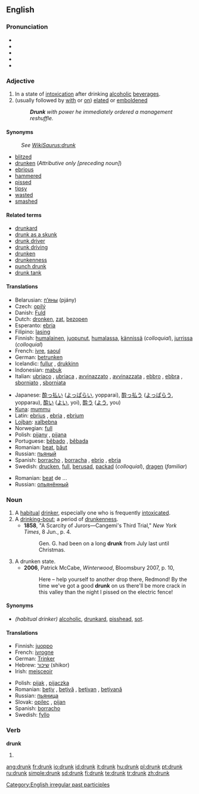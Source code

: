==English==

===Pronunciation===
* {{enPR|drŭngk}}
* {{IPA|/drʌŋk/}}
* {{SAMPA|/drVNk/}}
* {{audio|en-us-drunk.ogg|Audio (US)}}
* {{rhymes|ʌŋk}}

===Adjective===
{{en-adj|er}}

# In a state of [[intoxication]] after drinking [[alcoholic]] [[beverage]]s.
# (usually followed by [[with]] or [[on]]) [[elated]] or [[emboldened]]
#: '''''Drunk''' with power he immediately ordered a management reshuffle.''

====Synonyms====
: ''See [[:WikiSaurus:drunk|WikiSaurus:drunk]]''
* [[blitzed]]
* [[drunken]] (''Attributive only [preceding noun]'')
* [[ebrious]]
* [[hammered]]
* [[pissed]]
* [[tipsy]]
* [[wasted]]
* [[smashed]]

====Related terms====
* [[drunkard]]
* [[drunk as a skunk]]
* [[drunk driver]]
* [[drunk driving]]
* [[drunken]]
* [[drunkenness]]
* [[punch drunk]]
* [[drunk tank]]

====Translations====
{{trans-top|intoxicated after drinking alcohol}}
* Belarusian: [[п'яны|п’яны]] (pjány)
* Czech: [[opilý]] {{m}}
* Danish: [[Fuld]]
* Dutch: [[dronken]], [[zat]], [[bezopen]]
* Esperanto: [[ebria]]
* Filipino: [[lasing]]
* Finnish: [[humalainen]], [[juopunut]], [[humalassa]], [[kännissä]] (''colloquial''), [[jurrissa]] (''colloquial'')
* French: [[ivre]], [[saoul]]
* German: [[betrunken]]
* Icelandic: [[fullur]] {{m}}, [[drukkinn]] {{m}}
* Indonesian: [[mabuk]]
* Italian: [[ubriaco]] {{m}}, [[ubriaca]] {{f}}, [[avvinazzato]] {{m}}, [[avvinazzata]] {{f}}, [[ebbro]] {{m}}, [[ebbra]] {{f}}, [[sborniato]] {{m}}, [[sborniata]] {{f}}
{{trans-mid}}
* Japanese: [[酔っ払い]] ([[よっぱらい]], yopparai), [[酔っ払う]] ([[よっぱらう]], yopparau), [[酔い]] ([[よい]], yoi), [[酔う]] ([[よう]], you)
* [[Kuna]]: [[mummu]]
* Latin: [[ebrius]] {{m}}, [[ebria]] {{f}}, [[ebrium]] {{n}}
* [[Lojban]]: [[xalbebna]]
* Norwegian: [[full]]
* Polish: [[pijany]] {{m}}, [[pijana]] {{f}}
* Portuguese: [[bêbado]] {{m}}, [[bêbada]] {{f}}
* Romanian: [[beat]], [[băut]]
* Russian: [[пьяный]]
* Spanish: [[borracho]] {{m}}, [[borracha]] {{f}}, [[ebrio]] {{m}}, [[ebria]] {{f}}
* Swedish: [[drucken]], [[full]], [[berusad]], [[packad]] (''colloquial''), [[dragen]] (''familiar'')
{{trans-bottom}}

{{trans-top|elated by emotion}}
{{trans-mid}}
* Romanian: [[beat]] de ...
* Russian: [[опьянённый]]
{{trans-bottom}}

===Noun===
{{en-noun}}

# A [[habitual]] [[drinker]], especially one who is frequently [[intoxicated]].
# A [[drinking-bout]]; a period of [[drunkenness]].
#* '''1858''', "A Scarcity of Jurors—Cangemi's Third Trial," ''New York Times'', 8 Jun., p. 4.
#*: Gen. G. had been on a long '''drunk''' from July last until Christmas.
# A drunken state.
#* '''2006''', Patrick McCabe, ''Winterwood'', Bloomsbury 2007, p. 10,
#*: Here – help yourself to another drop there, Redmond!  By the time we've got a good '''drunk''' on us there'll be more crack in this valley than the night I pissed on the electric fence!

====Synonyms====
* ''(habitual drinker)'' [[alcoholic]], [[drunkard]], [[pisshead]], [[sot]].

====Translations====
{{trans-top|drinker}}
* Finnish: [[juoppo]]
* French: [[ivrogne]]
* German: [[Trinker]] {{m}}
* Hebrew: [[שיכור]] (shikor)
* Irish: [[meisceoir]]
{{trans-mid}}
* Polish: [[pijak]] {{m}}, [[pijaczka]] {{f}}
* Romanian: [[beţiv]] {{m}}, [[beţivă]] {{f}}, [[beţivan]] {{m}}, [[beţivană]] {{f}}
* Russian: [[пьяница]] {{m|f}}
* Slovak: [[opilec#Slovak|opilec]] {{m}}, [[pijan#Slovak|pijan]] {{m}}
* Spanish: [[borracho]] {{m}}
* Swedish: [[fyllo]] {{n}}
{{trans-bottom}}

===Verb===
'''drunk'''

# {{past participle of|[[drink]]}}

[[Category:English irregular past participles]]

[[ang:drunk]]
[[fr:drunk]]
[[io:drunk]]
[[id:drunk]]
[[it:drunk]]
[[hu:drunk]]
[[pl:drunk]]
[[pt:drunk]]
[[ru:drunk]]
[[simple:drunk]]
[[sd:drunk]]
[[fi:drunk]]
[[te:drunk]]
[[tr:drunk]]
[[zh:drunk]]